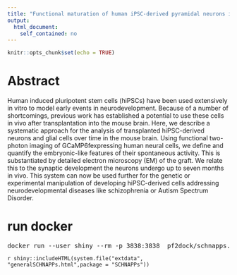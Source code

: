 ```yaml
---
title: "Functional maturation of human iPSC-derived pyramidal neurons in vivo is dependent on proximity with the host tissue"
output: 
  html_document: 
    self_contained: no
---
```


```r
knitr::opts_chunk$set(echo = TRUE)
```



 

# Abstract

Human induced pluripotent stem cells (hiPSCs) have been used extensively in vitro to model early events in neurodevelopment. Because of a number of shortcomings, previous work has established a potential to use these cells in vivo after transplantation into the mouse brain. Here, we describe a systematic approach for the analysis of transplanted hiPSC-derived neurons and glial cells over time in the mouse brain. Using functional two-photon imaging of GCaMP6fexpressing human neural cells, we define and quantify the embryonic-like features of their spontaneous activity. This is substantiated by detailed electron microscopy (EM) of the graft. We relate this to the synaptic development the neurons undergo up to seven months in vivo. This system can now be used further for the genetic or experimental manipulation of developing hiPSC-derived cells addressing neurodevelopmental diseases like schizophrenia or Autism Spectrum Disorder.

# run docker

<pre>
docker run --user shiny --rm -p 3838:3838  pf2dock/schnapps.celia:latest
</pre>

`r shiny::includeHTML(system.file("extdata", "generalSCHNAPPs.html",package = "SCHNAPPs"))`

